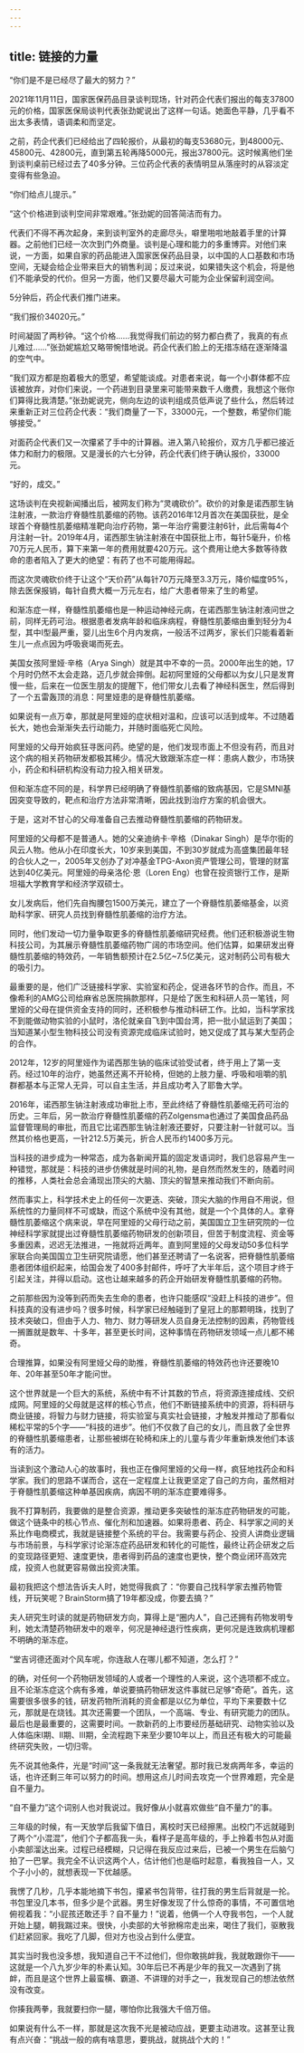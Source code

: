 ```yaml
---
---
---
```

title: 链接的力量
---




“你们是不是已经尽了最大的努力？”

2021年11月11日，国家医保药品目录谈判现场，针对药企代表们报出的每支37800元的价格，国家医保局谈判代表张劲妮说出了这样一句话。她面色平静，几乎看不出太多表情，语调柔和而坚定。

之前，药企代表们已经给出了四轮报价，从最初的每支53680元，到48000元、45800元、42800元，直到第五轮再降5000元，报出37800元。这时候离他们坐到谈判桌前已经过去了40多分钟。三位药企代表的表情明显从落座时的从容淡定变得有些急迫。

“你们给点儿提示。”

“这个价格进到谈判空间非常艰难。”张劲妮的回答简洁而有力。

代表们不得不再次起身，来到谈判室外的走廊尽头，噼里啪啦地敲着手里的计算器。之前他们已经一次次到门外商量。谈判是心理和能力的多重博弈。对他们来说，一方面，如果自家的药品能进入国家医保药品目录，以中国的人口基数和市场空间，无疑会给企业带来巨大的销售利润；反过来说，如果错失这个机会，将是他们不能承受的代价。但另一方面，他们又要尽最大可能为企业保留利润空间。

5分钟后，药企代表们推门进来。

“我们报价34020元。”

时间凝固了两秒钟。“这个价格……我觉得我们前边的努力都白费了，我真的有点儿难过……”张劲妮尴尬又略带惋惜地说。药企代表们脸上的无措冻结在逐渐降温的空气中。

“我们双方都是抱着极大的愿望，希望能谈成。对患者来说，每一个小群体都不应该被放弃，对你们来说，一个药进到目录里来可能带来数千人缴费，我想这个账你们算得比我清楚。”张劲妮说完，侧向左边的谈判组成员低声说了些什么，然后转过来重新正对三位药企代表：“我们商量了一下，33000元，一个整数，希望你们能够接受。”

对面药企代表们又一次攥紧了手中的计算器。进入第八轮报价，双方几乎都已接近体力和耐力的极限。又是漫长的六七分钟，药企代表们终于确认报价，33000元。

“好的，成交。”




这场谈判在央视新闻播出后，被网友们称为“灵魂砍价”。砍价的对象是诺西那生钠注射液，一款治疗脊髓性肌萎缩的药物。该药2016年12月首次在美国获批，是全球首个脊髓性肌萎缩精准靶向治疗药物，第一年治疗需要注射6针，此后需每4个月注射一针。2019年4月，诺西那生钠注射液在中国获批上市，每针5毫升，价格70万元人民币，算下来第一年的费用就要420万元。这个费用让绝大多数等待救命的患者陷入了更大的绝望：有药了也不可能用得起。

而这次灵魂砍价终于让这个“天价药”从每针70万元降至3.3万元，降价幅度95%，除去医保报销，每针自费大概一万元左右，给广大患者带来了生的希望。

和渐冻症一样，脊髓性肌萎缩也是一种运动神经元病，在诺西那生钠注射液问世之前，同样无药可治。根据患者发病年龄和临床病程，脊髓性肌萎缩由重到轻分为4型，其中Ⅰ型最严重，婴儿出生6个月内发病，一般活不过两岁，家长们只能看着新生儿一点点因为呼吸衰竭而死去。

美国女孩阿里娅·辛格（Arya Singh）就是其中不幸的一员。2000年出生的她，17个月时仍然不太会走路，迈几步就会摔倒。起初阿里娅的父母都以为女儿只是发育慢一些，后来在一位医生朋友的提醒下，他们带女儿去看了神经科医生，然后得到了一个五雷轰顶的消息：阿里娅患的是脊髓性肌萎缩。

如果说有一点万幸，那就是阿里娅的症状相对温和，应该可以活到成年。不过随着长大，她也会渐渐失去行动能力，并随时面临死亡风险。

阿里娅的父母开始疯狂寻医问药。绝望的是，他们发现市面上不但没有药，而且对这个病的相关药物研发都极其稀少。情况大致跟渐冻症一样：患病人数少，市场狭小，药企和科研机构没有动力投入相关研发。

但和渐冻症不同的是，科学界已经明确了脊髓性肌萎缩的致病基因，它是SMNl基因突变导致的，靶点和治疗方法非常清晰，因此找到治疗方案的机会很大。

于是，这对不甘心的父母准备自己去推动脊髓性肌萎缩的药物研发。

阿里娅的父母都不是普通人。她的父亲迪纳卡·辛格（Dinakar Singh）是华尔街的风云人物。他从小在印度长大，10岁来到美国，不到30岁就成为高盛集团最年轻的合伙人之一，2005年又创办了对冲基金TPG-Axon资产管理公司，管理的财富达到40亿美元。阿里娅的母亲洛伦·恩（Loren Eng）也曾在投资银行工作，是斯坦福大学教育学和经济学双硕士。

女儿发病后，他们先自掏腰包1500万美元，建立了一个脊髓性肌萎缩基金，以资助科学家、研究人员找到脊髓性肌萎缩的治疗方法。

同时，他们发动一切力量争取更多的脊髓性肌萎缩研究经费。他们还积极游说生物科技公司，为其展示脊髓性肌萎缩药物广阔的市场空间。他们估算，如果研发出脊髓性肌萎缩的特效药，一年销售额预计在2.5亿~7.5亿美元，这对制药公司有极大的吸引力。

最重要的是，他们广泛链接科学家、实验室和药企，促进各环节的合作。而且，不像希利的AMG公司给麻省总医院捐款那样，只是给了医生和科研人员一笔钱，阿里娅的父母在提供资金支持的同时，还积极参与推动科研工作。比如，当科学家找不到能做动物实验的小鼠时，洛伦就亲自飞到中国台湾，把一批小鼠运到了美国；当知道某小型生物科技公司没有资源完成临床试验时，她又促成了其与某大型药企的合作。

2012年，12岁的阿里娅作为诺西那生钠的临床试验受试者，终于用上了第一支药。经过10年的治疗，她虽然还离不开轮椅，但她的上肢力量、呼吸和咀嚼的肌群都基本与正常人无异，可以自主生活，并且成功考入了耶鲁大学。

2016年，诺西那生钠注射液成功审批上市，至此终结了脊髓性肌萎缩无药可治的历史。三年后，另一款治疗脊髓性肌萎缩的药Zolgensma也通过了美国食品药品监督管理局的审批，而且它比诺西那生钠注射液还要好，只要注射一针就可以。当然其价格也更高，一针212.5万美元，折合人民币约1400多万元。

当科技的进步成为一种常态，成为各新闻开篇的固定发语词时，我们总容易产生一种错觉，那就是：科技的进步仿佛就是时间的礼物，是自然而然发生的，随着时间的推移，人类社会总会涌现出顶尖的大脑、顶尖的智慧来推动我们不断向前。

然而事实上，科学技术史上的任何一次更迭、突破，顶尖大脑的作用自不用说，但系统性的力量同样不可或缺，而这个系统中没有其他，就是一个个具体的人。拿脊髓性肌萎缩这个病来说，早在阿里娅的父母行动之前，美国国立卫生研究院的一位神经科学家就提出过脊髓性肌萎缩药物研发的创新项目，但苦于制度流程、资金等多重因素，迟迟无法推进，一拖就将近两年。直到阿里娅的父母发动50多位科学家联合向美国国立卫生研究院请愿，他们甚至还聘请了一名说客，把脊髓性肌萎缩患者团体组织起来，给国会发了400多封邮件，呼吁了大半年后，这个项目才终于引起关注，并得以启动。这也让越来越多的药企开始研发脊髓性肌萎缩的药物。

之前那些因为没等到药而失去生命的患者，也许只能感叹“没赶上科技的进步”。但科技真的没有进步吗？很多时候，科学家已经触碰到了皇冠上的那颗明珠，找到了技术突破口，但由于人力、物力、财力等研发人员自身无法控制的因素，药物管线一搁置就是数年、十多年，甚至更长时间，这种事情在药物研发领域一点儿都不稀奇。

合理推算，如果没有阿里娅父母的助推，脊髓性肌萎缩的特效药也许还要晚10年、20年甚至50年才能问世。

这个世界就是一个巨大的系统，系统中有不计其数的节点，将资源连接成线、交织成网。阿里娅的父母就是这样的核心节点，他们不断链接系统中的资源，将科研与商业链接，将智力与财力链接，将实验室与真实社会链接，才触发并推动了那看似稀松平常的5个字——“科技的进步”。他们不仅救了自己的女儿，而且救了全世界的脊髓性肌萎缩患者，让那些被绑在轮椅和床上的儿童与青少年重新焕发他们本该有的活力。

当读到这个激动人心的故事时，我也正在像阿里娅的父母一样，疯狂地找药企和科学家。我们的思路不谋而合，这在一定程度上让我更坚定了自己的方向，虽然相对于脊髓性肌萎缩这种单基因疾病，病因不明的渐冻症要难得多。

我不打算制药，我要做的是整合资源，推动更多突破性的渐冻症药物研发的可能，做这个链条中的核心节点、催化剂和加速器。如果将患者、药企、科学家之间的关系比作电商模式，我就是链接整个系统的平台。我需要与药企、投资人讲商业逻辑与市场前景，与科学家讨论渐冻症药品研发和转化的可能性，最终让药企研发之后的变现路径更短、速度更快，患者得到药品的速度也更快，整个商业闭环高效完成，投资人也就更容易做出投资决策。

最初我把这个想法告诉夫人时，她觉得我疯了：“你要自己找科学家去推药物管线，开玩笑呢？BrainStorm搞了19年都没成，你要去搞？”

夫人研究生时读的就是药物研发方向，算得上是“圈内人”，自己还拥有药物发明专利，她太清楚药物研发中的艰辛，何况是神经退行性疾病，更何况是连致病机理都不明确的渐冻症。

“堂吉诃德还面对个风车呢，你连敌人在哪儿都不知道，怎么打？”

的确，对任何一个药物研发领域的人或者一个理性的人来说，这个选项都不成立。且不论渐冻症这个病有多难，单说要搞药物研发这件事就已足够“奇葩”。首先，这需要很多很多的钱，研发药物所消耗的资金都是以亿为单位，平均下来要数十亿元，那就是在烧钱。其次还需要一个团队，一个高端、专业、有研究能力的团队。最后也是最重要的，这需要时间。一款新药的上市要经历基础研究、动物实验以及人体临床Ⅰ期、Ⅱ期、Ⅲ期，全流程跑下来至少要10年以上，而且还有极大的可能最终研究失败，一切归零。

先不说其他条件，光是“时间”这一条我就无法奢望。那时我已发病两年多，幸运的话，也许还剩三年可以努力的时间。想用这点儿时间去攻克一个世界难题，完全是自不量力。

“自不量力”这个词别人也对我说过。我好像从小就喜欢做些“自不量力”的事。

三年级的时候，有一天放学后我留下值日，离校时天已经擦黑。出校门不远就碰到了两个“小混混”，他们个子都高我一头，看样子是高年级的，手上拎着书包从对面小卖部溜达出来。过程已经模糊，只记得在我反应过来后，已被一个男生在后脑勺拍了一巴掌。我完全不认识这两个人，估计他们也是临时起意，看我独自一人，又个子小小的，就想表现一下优越感。

我愣了几秒，几乎本能地摘下书包，攥紧书包背带，往打我的男生后背就是一抡。书包里没几本书，但多少是个武器。男生好像发现了什么惊奇的事情，不可置信地俯视着我：“小屁孩还敢还手？自不量力！”说着，他俩一个人夺我书包，一个人就开始上腿，朝我踹过来。很快，小卖部的大爷掀棉帘走出来，喝住了我们，驱散我们赶紧回家。我吃了几脚，但对方也没占到什么便宜。

其实当时我也没多想，我知道自己干不过他们，但你敢挑衅我，我就敢跟你干——这就是一个八九岁少年的朴素认知。30年后已不再是少年的我又一次遇到了挑衅，而且是这个世界上最蛮横、霸道、不讲理的对手之一，我发现自己的想法依然没有改变。

你揍我两拳，我就要扫你一腿，哪怕你比我强大千倍万倍。

如果说有什么不一样，那就是这次我不光是被动应战，更要主动进攻。这甚至让我有点兴奋：“挑战一般的病有啥意思，要挑战，就挑战个大的！”